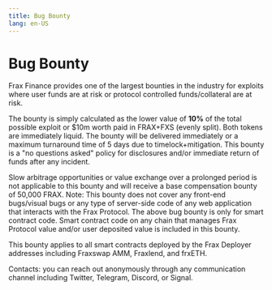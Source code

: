 ```yaml
---
title: Bug Bounty
lang: en-US
---
```


# Bug Bounty
Frax Finance provides one of the largest bounties in the industry for exploits where user funds are at risk or protocol controlled funds/collateral are at risk.

The bounty is simply calculated as the lower value of **10%** of the total possible exploit or $10m worth paid in FRAX+FXS (evenly split). Both tokens are immediately liquid. The bounty will be delivered immediately or a maximum turnaround time of 5 days due to timelock+mitigation. This bounty is a "no questions asked" policy for disclosures and/or immediate return of funds after any incident.

Slow arbitrage opportunities or value exchange over a prolonged period is not applicable to this bounty and will receive a base compensation bounty of 50,000 FRAX.
Note: This bounty does not cover any front-end bugs/visual bugs or any type of server-side code of any web application that interacts with the Frax Protocol. The above bug bounty is only for smart contract code. Smart contract code on any chain that manages Frax Protocol value and/or user deposited value is included in this bounty.

This bounty applies to all smart contracts deployed by the Frax Deployer addresses including Fraxswap AMM, Fraxlend, and frxETH.

Contacts: you can reach out anonymously through any communication channel including Twitter, Telegram, Discord, or Signal.
